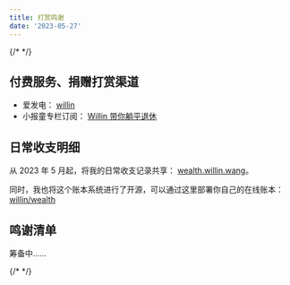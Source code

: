 ```yaml
---
title: 打赏鸣谢
date: '2023-05-27'
---
```


{/* <Invoices lang='zh' /> */}

## 付费服务、捐赠打赏渠道

- 爱发电： [willin](https://afdian.net/a/willin)
- 小报童专栏订阅： [Willin 带你躺平退休](https://xiaobot.net/p/willin)

## 日常收支明细

从 2023 年 5 月起，将我的日常收支记录共享： [wealth.willin.wang](https://wealth.willin.wang/zh)。

同时，我也将这个账本系统进行了开源，可以通过这里部署你自己的在线账本： [willin/wealth](https://github.com/willin/wealth)

## 鸣谢清单

筹备中……

{/* <InvoiceDetail lang='zh' /> */}
